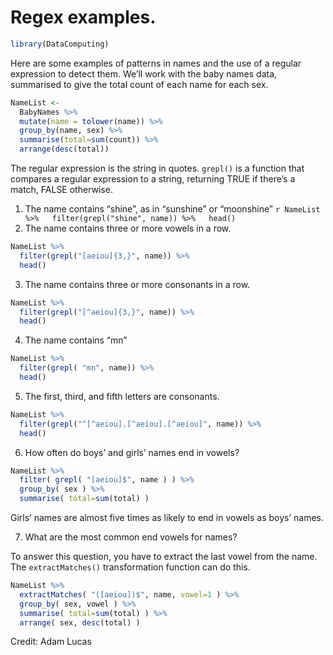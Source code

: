 # Regex examples.

```r
library(DataComputing)
```

Here are some examples of patterns in names and the use of a regular expression to detect them. We'll work with the baby names data, summarised to give the total count of each name for each sex.

```r
NameList <-
  BabyNames %>%
  mutate(name = tolower(name)) %>%
  group_by(name, sex) %>%
  summarise(total=sum(count)) %>%
  arrange(desc(total))
```



The regular expression is the string in quotes.  `grepl()` is a function that compares a regular expression to a string, returning TRUE if there's a match, FALSE otherwise.

1. The name contains "shine", as in "sunshine" or "moonshine"
    ```r
NameList %>%
  filter(grepl("shine", name)) %>%
  head()
```
2. The name contains three or more vowels in a row.
```r
NameList %>%
  filter(grepl("[aeiou]{3,}", name)) %>%
  head()
```
3. The name contains three or more consonants in a row.
```r
NameList %>%
  filter(grepl("[^aeiou]{3,}", name)) %>%
  head()
```
4. The name contains "mn"
```r
NameList %>%
  filter(grepl( "mn", name)) %>%
  head()
```

5. The first, third, and fifth letters are consonants.
```r
NameList %>%
  filter(grepl("^[^aeiou].[^aeiou].[^aeiou]", name)) %>%
  head()
```
6. How often do boys' and girls' names end in vowels?

```r
NameList %>%
  filter( grepl( "[aeiou]$", name ) ) %>%
  group_by( sex ) %>%
  summarise( total=sum(total) )
```

Girls' names are almost five times as likely to end in vowels as boys' names.

7. What are the most common end vowels for names?

To answer this question, you have to extract the last vowel from the name.  The `extractMatches()` transformation function can do this.

```r
NameList %>%
  extractMatches( "([aeiou])$", name, vowel=1 ) %>%
  group_by( sex, vowel ) %>%
  summarise( total=sum(total) ) %>%
  arrange( sex, desc(total) )
```

Credit: Adam Lucas
